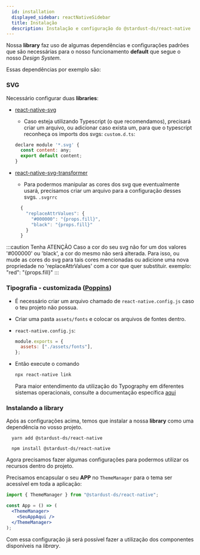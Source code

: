 ```yaml
---
  id: installation
  displayed_sidebar: reactNativeSidebar
  title: Instalação
  description: Instalação e configuração do @stardust-ds/react-native
---
```



Nossa **library** faz uso de algumas dependências e configurações padrões que são necessárias para o nosso funcionamento **default** que segue o nosso _Design System_.

Essas dependências por exemplo são:

### SVG

Necessário configurar duas **libraries**:

- [react-native-svg](https://github.com/react-native-svg/react-native-svg)

  - Caso esteja utilizando Typescript (o que recomendamos), precisará criar um arquivo, ou adicionar caso exista um, para que o typescript reconheça os imports dos svgs:
    `custom.d.ts`:

  ```js
  declare module '*.svg' {
    const content: any;
    export default content;
  }
  ```

- [react-native-svg-transformer](https://github.com/kristerkari/react-native-svg-transformer)

  - Para podermos manipular as cores dos svg que eventualmente usará, precisamos criar um arquivo para a configuração desses svgs.
    `.svgrrc`

  ```js
    {
      "replaceAttrValues": {
        "#000000": "{props.fill}",
        "black": "{props.fill}"
      }
    }
  ```

:::caution Tenha ATENÇÃO
Caso a cor do seu svg não for um dos valores '#000000' ou 'black', a cor do mesmo não será alterada. Para isso, ou mude as cores do svg para tais cores mencionadas ou adicione uma nova propriedade no 'replaceAttrValues' com a cor que quer substituir. exemplo: "red": "{props.fill}"
:::

### Tipografia - customizada ([Poppins](./src/assets/fonts/))

- É necessário criar um arquivo chamado de `react-native.config.js` caso o teu projeto não possua.
- Criar uma pasta `assets/fonts` e colocar os arquivos de fontes dentro.

- `react-native.config.js`:

  ```js
  module.exports = {
    assets: ["./assets/fonts"],
  };
  ```

- Então execute o comando

  ```bash
  npx react-native link
  ```

  Para maior entendimento da utilização do Typography em diferentes sistemas operacionais, consulte a documentação específica [aqui](./Typography.md)

### Instalando a library

Após as configurações acima, temos que instalar a nossa **library** como uma dependência no vosso projeto.

<Tabs groupId='yarn-npm'>
<TabItem value='yarn' label='yarn'>

```shell
  yarn add @stardust-ds/react-native
```

</TabItem>

<TabItem value='npm' label='npm'>

```shell
  npm install @stardust-ds/react-native
```

</TabItem>
</Tabs>

Agora precisamos fazer algumas configurações para podermos utilizar os recursos dentro do projeto.

Precisamos encapsular o seu **APP** no `ThemeManager` para o tema ser acessível em toda a aplicação:

```jsx
import { ThemeManager } from "@stardust-ds/react-native";

const App = () => (
  <ThemeManager>
    <SeuAppAqui />
  </ThemeManager>
);
```

Com essa configuração já será possível fazer a utilização dos componentes disponíveis na _library_.
